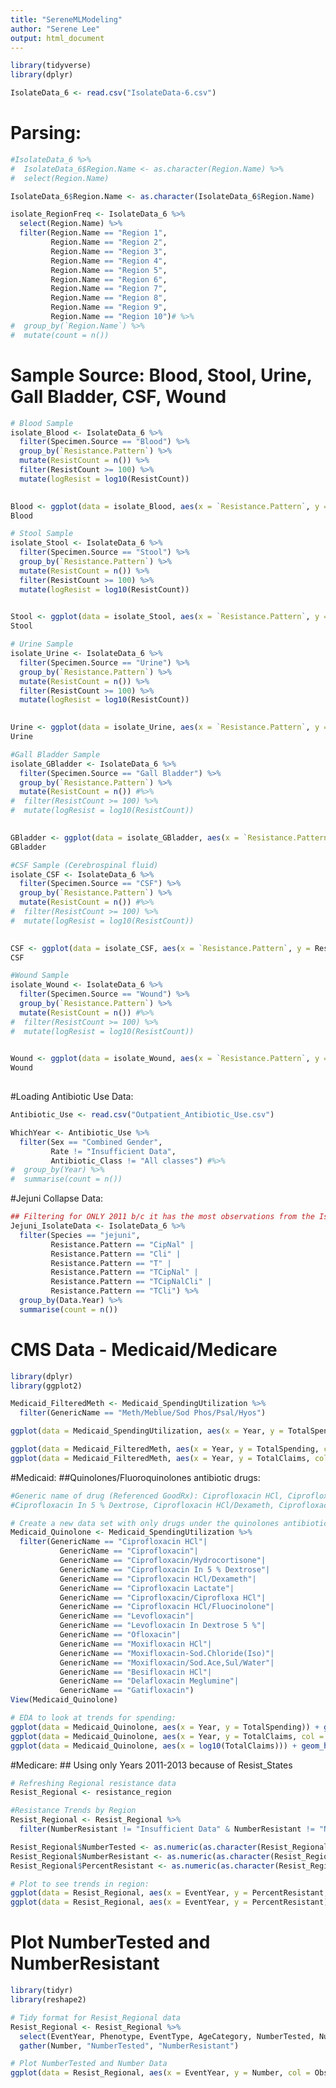 ```yaml
---
title: "SereneMLModeling"
author: "Serene Lee"
output: html_document
---
```


```r
library(tidyverse)
library(dplyr)

IsolateData_6 <- read.csv("IsolateData-6.csv")

```


# Parsing:
```r
#IsolateData_6 %>%
#  IsolateData_6$Region.Name <- as.character(Region.Name) %>%
#  select(Region.Name)

IsolateData_6$Region.Name <- as.character(IsolateData_6$Region.Name)

isolate_RegionFreq <- IsolateData_6 %>% 
  select(Region.Name) %>%
  filter(Region.Name == "Region 1",
         Region.Name == "Region 2",
         Region.Name == "Region 3",
         Region.Name == "Region 4",
         Region.Name == "Region 5",
         Region.Name == "Region 6",
         Region.Name == "Region 7",
         Region.Name == "Region 8",
         Region.Name == "Region 9",
         Region.Name == "Region 10")# %>% 
#  group_by(`Region.Name`) %>% 
#  mutate(count = n())

```

# Sample Source: Blood, Stool, Urine, Gall Bladder, CSF, Wound
```r
# Blood Sample
isolate_Blood <- IsolateData_6 %>% 
  filter(Specimen.Source == "Blood") %>% 
  group_by(`Resistance.Pattern`) %>% 
  mutate(ResistCount = n()) %>% 
  filter(ResistCount >= 100) %>% 
  mutate(logResist = log10(ResistCount))

  
Blood <- ggplot(data = isolate_Blood, aes(x = `Resistance.Pattern`, y = logResist)) + geom_col() + theme(axis.text.x = element_text(angle = 90)) + ggtitle("Blood Sample")
Blood

# Stool Sample
isolate_Stool <- IsolateData_6 %>% 
  filter(Specimen.Source == "Stool") %>% 
  group_by(`Resistance.Pattern`) %>% 
  mutate(ResistCount = n()) %>% 
  filter(ResistCount >= 100) %>% 
  mutate(logResist = log10(ResistCount))

  
Stool <- ggplot(data = isolate_Stool, aes(x = `Resistance.Pattern`, y = logResist)) + geom_col() + theme(axis.text.x = element_text(angle = 90)) + ggtitle("Stool Sample")
Stool

# Urine Sample
isolate_Urine <- IsolateData_6 %>% 
  filter(Specimen.Source == "Urine") %>% 
  group_by(`Resistance.Pattern`) %>% 
  mutate(ResistCount = n()) %>% 
  filter(ResistCount >= 100) %>% 
  mutate(logResist = log10(ResistCount))

  
Urine <- ggplot(data = isolate_Urine, aes(x = `Resistance.Pattern`, y = logResist)) + geom_col() + theme(axis.text.x = element_text(angle = 90)) + ggtitle("Urine Sample")
Urine

#Gall Bladder Sample
isolate_GBladder <- IsolateData_6 %>% 
  filter(Specimen.Source == "Gall Bladder") %>% 
  group_by(`Resistance.Pattern`) %>% 
  mutate(ResistCount = n()) #%>% 
#  filter(ResistCount >= 100) %>% 
#  mutate(logResist = log10(ResistCount))

  
GBladder <- ggplot(data = isolate_GBladder, aes(x = `Resistance.Pattern`, y = ResistCount)) + geom_col() + theme(axis.text.x = element_text(angle = 90)) + ggtitle("Gall Bladder Sample")
GBladder

#CSF Sample (Cerebrospinal fluid)
isolate_CSF <- IsolateData_6 %>% 
  filter(Specimen.Source == "CSF") %>% 
  group_by(`Resistance.Pattern`) %>% 
  mutate(ResistCount = n()) #%>% 
#  filter(ResistCount >= 100) %>% 
#  mutate(logResist = log10(ResistCount))

  
CSF <- ggplot(data = isolate_CSF, aes(x = `Resistance.Pattern`, y = ResistCount)) + geom_col() + theme(axis.text.x = element_text(angle = 90)) + ggtitle("CSF Sample")
CSF

#Wound Sample
isolate_Wound <- IsolateData_6 %>% 
  filter(Specimen.Source == "Wound") %>% 
  group_by(`Resistance.Pattern`) %>% 
  mutate(ResistCount = n()) #%>% 
#  filter(ResistCount >= 100) %>% 
#  mutate(logResist = log10(ResistCount))

  
Wound <- ggplot(data = isolate_Wound, aes(x = `Resistance.Pattern`, y = ResistCount)) + geom_col() + theme(axis.text.x = element_text(angle = 90)) + ggtitle("Wound Sample")
Wound
  
```


#Loading Antibiotic Use Data:
```r
Antibiotic_Use <- read.csv("Outpatient_Antibiotic_Use.csv")

WhichYear <- Antibiotic_Use %>%
  filter(Sex == "Combined Gender",
         Rate != "Insufficient Data",
         Antibiotic_Class != "All classes") #%>%
#  group_by(Year) %>%
#  summarise(count = n())
```


#Jejuni Collapse Data:
```r
## Filtering for ONLY 2011 b/c it has the most observations from the Isolate Dataset
Jejuni_IsolateData <- IsolateData_6 %>%
  filter(Species == "jejuni", 
         Resistance.Pattern == "CipNal" |
         Resistance.Pattern == "Cli" |
         Resistance.Pattern == "T" |
         Resistance.Pattern == "TCipNal" |
         Resistance.Pattern == "TCipNalCli" |
         Resistance.Pattern == "TCli") %>%
  group_by(Data.Year) %>%
  summarise(count = n())
```

# CMS Data - Medicaid/Medicare
```r
library(dplyr)
library(ggplot2)

Medicaid_FilteredMeth <- Medicaid_SpendingUtilization %>%
  filter(GenericName == "Meth/Meblue/Sod Phos/Psal/Hyos")

ggplot(data = Medicaid_SpendingUtilization, aes(x = Year, y = TotalSpending)) + geom_point()

ggplot(data = Medicaid_FilteredMeth, aes(x = Year, y = TotalSpending, col = BrandName)) + geom_point()
ggplot(data = Medicaid_FilteredMeth, aes(x = Year, y = TotalClaims, col = BrandName)) + geom_line()
```

#Medicaid:
##Quinolones/Fluoroquinolones antibiotic drugs:
```r
#Generic name of drug (Referenced GoodRx): Ciprofloxacin HCl, Ciprofloxacin, Ciprofloxacin/Hydrocortisone,
#Ciprofloxacin In 5 % Dextrose, Ciprofloxacin HCl/Dexameth, Ciprofloxacin Lactate, Ciprofloxacin/Ciprofloxa HCl, Ciprofloxacin HCl/Fluocinolone, Levofloxacin, Levofloxacin In Dextrose 5 %, Ofloxacin, Moxifloxacin HCl, Moxifloxacin-Sod.Chloride(Iso), Moxifloxacin/Sod.Ace,Sul/Water, Besifloxacin HCl, Delafloxacin Meglumine, Gatifloxacin

# Create a new data set with only drugs under the quinolones antibiotic class:
Medicaid_Quinolone <- Medicaid_SpendingUtilization %>%
  filter(GenericName == "Ciprofloxacin HCl"|
           GenericName == "Ciprofloxacin"|
           GenericName == "Ciprofloxacin/Hydrocortisone"|
           GenericName == "Ciprofloxacin In 5 % Dextrose"|
           GenericName == "Ciprofloxacin HCl/Dexameth"|
           GenericName == "Ciprofloxacin Lactate"|
           GenericName == "Ciprofloxacin/Ciprofloxa HCl"|
           GenericName == "Ciprofloxacin HCl/Fluocinolone"|
           GenericName == "Levofloxacin"|
           GenericName == "Levofloxacin In Dextrose 5 %"|
           GenericName == "Ofloxacin"|
           GenericName == "Moxifloxacin HCl"|
           GenericName == "Moxifloxacin-Sod.Chloride(Iso)"|
           GenericName == "Moxifloxacin/Sod.Ace,Sul/Water"|
           GenericName == "Besifloxacin HCl"|
           GenericName == "Delafloxacin Meglumine"|
           GenericName == "Gatifloxacin")
View(Medicaid_Quinolone)

# EDA to look at trends for spending:
ggplot(data = Medicaid_Quinolone, aes(x = Year, y = TotalSpending)) + geom_point()
ggplot(data = Medicaid_Quinolone, aes(x = Year, y = TotalClaims, col = GenericName)) + geom_jitter()
ggplot(data = Medicaid_Quinolone, aes(x = log10(TotalClaims))) + geom_histogram() + facet_wrap(~Year)
```


#Medicare:
## Using only Years 2011-2013 because of Resist_States
```r
# Refreshing Regional resistance data
Resist_Regional <- resistance_region

#Resistance Trends by Region
Resist_Regional <- Resist_Regional %>%
  filter(NumberResistant != "Insufficient Data" & NumberResistant != "None Tested" & EventYear != "All Years")

Resist_Regional$NumberTested <- as.numeric(as.character(Resist_Regional$NumberTested))
Resist_Regional$NumberResistant <- as.numeric(as.character(Resist_Regional$NumberResistant))
Resist_Regional$PercentResistant <- as.numeric(as.character(Resist_Regional$PercentResistant))

# Plot to see trends in region:
ggplot(data = Resist_Regional, aes(x = EventYear, y = PercentResistant, col = AgeCategory)) + geom_col()
ggplot(data = Resist_Regional, aes(x = EventYear, y = PercentResistant)) + geom_col() + facet_wrap(~Region)

```

# Plot NumberTested and NumberResistant
```r
library(tidyr)
library(reshape2)

# Tidy format for Resist_Regional data
Resist_Regional <- Resist_Regional %>%
  select(EventYear, Phenotype, EventType, AgeCategory, NumberTested, NumberResistant) %>%
  gather(Number, "NumberTested", "NumberResistant")

# Plot NumberTested and Number Data
ggplot(data = Resist_Regional, aes(x = EventYear, y = Number, col = Observe)) + geom_col(position = "dodge") + facet_wrap(~Region)
```


















